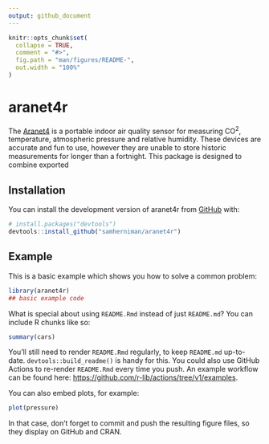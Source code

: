```yaml
---
output: github_document
---
```


<!-- README.md is generated from README.Rmd. Please edit that file -->

```r
knitr::opts_chunk$set(
  collapse = TRUE,
  comment = "#>",
  fig.path = "man/figures/README-",
  out.width = "100%"
)
```

# aranet4r

<!-- badges: start -->
<!-- badges: end -->

The [Aranet4](https://aranet.com/products/aranet4/) is a portable indoor air quality sensor for measuring CO^2^, temperature, atmospheric pressure and relative humidity. These devices are accurate and fun to use, however they are unable to store historic measurements for longer than a fortnight. This package is designed to combine exported 

## Installation

You can install the development version of aranet4r from [GitHub](https://github.com/) with:

``` r
# install.packages("devtools")
devtools::install_github("samherniman/aranet4r")
```

## Example

This is a basic example which shows you how to solve a common problem:

```r
library(aranet4r)
## basic example code
```

What is special about using `README.Rmd` instead of just `README.md`? You can include R chunks like so:

```r
summary(cars)
```

You'll still need to render `README.Rmd` regularly, to keep `README.md` up-to-date. `devtools::build_readme()` is handy for this. You could also use GitHub Actions to re-render `README.Rmd` every time you push. An example workflow can be found here: <https://github.com/r-lib/actions/tree/v1/examples>.

You can also embed plots, for example:

```r
plot(pressure)
```

In that case, don't forget to commit and push the resulting figure files, so they display on GitHub and CRAN.
